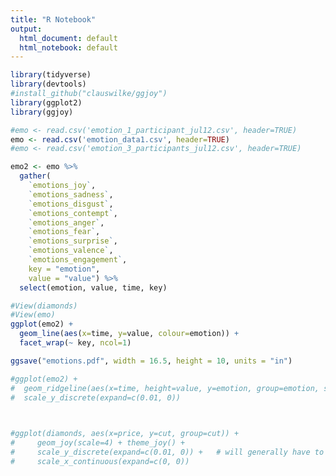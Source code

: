 ```yaml
---
title: "R Notebook"
output:
  html_document: default
  html_notebook: default
---
```


```r
library(tidyverse)
library(devtools)
#install_github("clauswilke/ggjoy")
library(ggplot2)
library(ggjoy)

#emo <- read.csv('emotion_1_participant_jul12.csv', header=TRUE)
emo <- read.csv('emotion_data1.csv', header=TRUE)
#emo <- read.csv('emotion_3_participants_jul12.csv', header=TRUE)

emo2 <- emo %>%  
  gather(
    `emotions_joy`, 
    `emotions_sadness`, 
    `emotions_disgust`, 
    `emotions_contempt`, 
    `emotions_anger`, 
    `emotions_fear`, 
    `emotions_surprise`, 
    `emotions_valence`, 
    `emotions_engagement`, 
    key = "emotion", 
    value = "value") %>%
  select(emotion, value, time, key)

#View(diamonds)
#View(emo)
ggplot(emo2) +
  geom_line(aes(x=time, y=value, colour=emotion)) +
  facet_wrap(~ key, ncol=1)

ggsave("emotions.pdf", width = 16.5, height = 10, units = "in")

#ggplot(emo2) +
#  geom_ridgeline(aes(x=time, height=value, y=emotion, group=emotion, scale=0.1)) +         
#  scale_y_discrete(expand=c(0.01, 0))


  
#ggplot(diamonds, aes(x=price, y=cut, group=cut)) +
#     geom_joy(scale=4) + theme_joy() +
#     scale_y_discrete(expand=c(0.01, 0)) +   # will generally have to set the `expand` option
#     scale_x_continuous(expand=c(0, 0))
```
